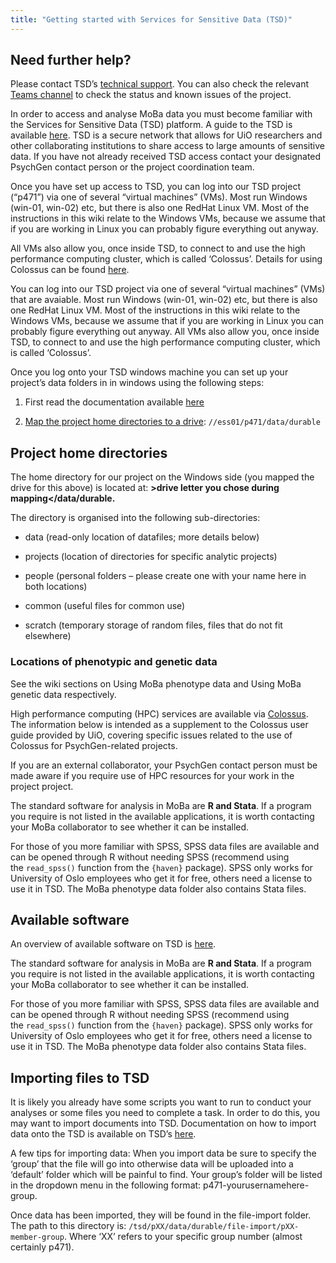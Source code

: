 ```yaml
---
title: "Getting started with Services for Sensitive Data (TSD)"
---
```


::: callout-important
## Need further help?

Please contact TSD's [technical support](https://www.uio.no/english/services/it/research/sensitive-data/contact/). You can also check the relevant [Teams channel](https://teams.microsoft.com/l/channel/19%3Aafcd527bae1f40f389046cb05addb401%40thread.tacv2/TSD%20issues?groupId=ef823ab8-2aa6-4001-83c0-f35ae8b2bfbc&tenantId=54475f80-1baa-4ea9-9185-c0de5cc603fe) to check the status and known issues of the project.
:::

In order to access and analyse MoBa data you must become familiar with the Services for Sensitive Data (TSD) platform. A guide to the TSD is available [here](https://www.uio.no/english/services/it/research/sensitive-data/help/). TSD is a secure network that allows for UiO researchers and other collaborating institutions to share access to large amounts of sensitive data. If you have not already received TSD access contact your designated PsychGen contact person or the project coordination team.

Once you have set up access to TSD, you can log into our TSD project ("p471") via one of several "virtual machines" (VMs). Most run Windows (win-01, win-02) etc, but there is also one RedHat Linux VM. Most of the instructions in this wiki relate to the Windows VMs, because we assume that if you are working in Linux you can probably figure everything out anyway.

All VMs also allow you, once inside TSD, to connect to and use the high performance computing cluster, which is called ‘Colossus’. Details for using Colossus can be found [here](/docs/psychgen_wiki/using_hpc.qmd).

You can log into our TSD project via one of several "virtual machines" (VMs) that are avaiable. Most run Windows (win-01, win-02) etc, but there is also one RedHat Linux VM. Most of the instructions in this wiki relate to the Windows VMs, because we assume that if you are working in Linux you can probably figure everything out anyway. All VMs also allow you, once inside TSD, to connect to and use the high performance computing cluster, which is called ‘Colossus’.

Once you log onto your TSD windows machine you can set up your project’s data folders in in windows using the following steps:

1.  First read the documentation available [here](https://www.uio.no/english/services/it/research/sensitive-data/use-tsd/directories-files/shortcuts/index.html)

2.  [Map the project home directories to a drive](https://www.uio.no/english/services/it/research/sensitive-data/help/windows-shortcuts.html): `//ess01/p471/data/durable`

## **Project home directories**

The home directory for our project on the Windows side (you mapped the drive for this above) is located at: **\>drive letter you chose during mapping\</data/durable.**

The directory is organised into the following sub-directories:

-   data (read-only location of datafiles; more details below)

-   projects (location of directories for specific analytic projects)

-   people (personal folders – please create one with your name here in both locations)

-   common (useful files for common use)

-   scratch (temporary storage of random files, files that do not fit elsewhere)

### **Locations of phenotypic and genetic data**

See the wiki sections on Using MoBa phenotype data and Using MoBa genetic data respectively.

High performance computing (HPC) services are available via [Colossus](https://www.uio.no/english/services/it/research/sensitive-data/help/hpc/colossus-userguide.html). The information below is intended as a supplement to the Colossus user guide provided by UiO, covering specific issues related to the use of Colossus for PsychGen-related projects.

If you are an external collaborator, your PsychGen contact person must be made aware if you require use of HPC resources for your work in the project project.

The standard software for analysis in MoBa are **R and Stata**. If a program you require is not listed in the available applications, it is worth contacting your MoBa collaborator to see whether it can be installed.

For those of you more familiar with SPSS, SPSS data files are available and can be opened through R without needing SPSS (recommend using the `read_spss()` function from the `{haven}` package). SPSS only works for University of Oslo employees who get it for free, others need a license to use it in TSD. The MoBa phenotype data folder also contains Stata files.

## Available software

An overview of available software on TSD is [here](https://www.uio.no/english/services/it/research/sensitive-data/use-tsd/software/).

The standard software for analysis in MoBa are **R and Stata**. If a program you require is not listed in the available applications, it is worth contacting your MoBa collaborator to see whether it can be installed.

For those of you more familiar with SPSS, SPSS data files are available and can be opened through R without needing SPSS (recommend using the `read_spss()` function from the `{haven}` package). SPSS only works for University of Oslo employees who get it for free, others need a license to use it in TSD. The MoBa phenotype data folder also contains Stata files.

## Importing files to TSD

It is likely you already have some scripts you want to run to conduct your analyses or some files you need to complete a task. In order to do this, you may want to import documents into TSD. Documentation on how to import data onto the TSD is available on TSD's [here](https://www.uio.no/english/services/it/research/sensitive-data/help/import-export.html).

A few tips for importing data: When you import data be sure to specify the ‘group’ that the file will go into otherwise data will be uploaded into a ‘default’ folder which will be painful to find. Your group’s folder will be listed in the dropdown menu in the following format: p471-yourusernamehere-group.

Once data has been imported, they will be found in the file-import folder. The path to this directory is: `/tsd/pXX/data/durable/file-import/pXX-member-group`. Where ‘XX’ refers to your specific group number (almost certainly p471).
